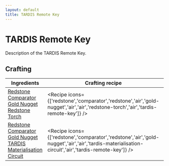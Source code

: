 ```yaml
---
layout: default
title: TARDIS Remote Key
---
```



TARDIS Remote Key
===================

Description of the TARDIS Remote Key.

## Crafting

| Ingredients | Crafting recipe | Difficulty |
| ----------- | --------------- | ------------- |
| [Redstone](https://minecraft.wiki/w/Redstone)<br/>[Comparator](https://minecraft.wiki/w/Comparator)<br/>[Gold Nugget](https://minecraft.wiki/w/Gold_Nugget)<br/>[Redstone Torch](https://minecraft.wiki/w/Redstone_Torch) | <Recipe icons={['redstone','comparator','redstone','air','gold-nugget','air','air','redstone-torch','air','tardis-remote-key']} /> | easy |
| [Redstone](https://minecraft.wiki/w/Redstone)<br/>[Comparator](https://minecraft.wiki/w/Comparator)<br/>[Gold Nugget](https://minecraft.wiki/w/Gold_Nugget)<br/>[TARDIS Materialisation Circuit](/items/tardis-materialisation-circuit) | <Recipe icons={['redstone','comparator','redstone','air','gold-nugget','air','air','tardis-materialisation-circuit','air','tardis-remote-key']} /> | hard |

